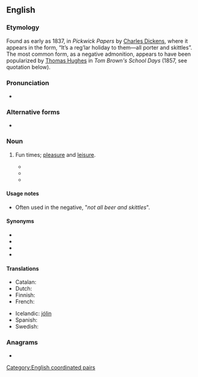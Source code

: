 ==English==

===Etymology===
Found as early as 1837, in ''Pickwick Papers'' by [[w:Charles Dickens|Charles Dickens]], where it appears in the form, “It’s a reg’lar holiday to them—all porter and skittles”. The most common form, as a negative admonition, appears to have been popularized by [[w:Thomas Hughes|Thomas Hughes]] in ''Tom Brown's School Days'' (1857, see quotation below).

===Pronunciation===
* {{audio|en|en-au-beer and skittles.ogg|Audio (AU)}}

===Alternative forms===
* {{alter|en|skittles and beer}}

===Noun===
{{en-plural noun}}

# {{lb|en|chiefly|UK|idiomatic}} Fun times; [[pleasure]] and [[leisure]].
#* {{quote-book|en|year=1857|author={{w|Thomas Hughes}}|title={{w|Tom Brown's School Days}}|chapter=2|chapterurl={{fullurl:s:en:Tom Brown's School Days (6th ed)/Chapter 2}}|passage=Well, well, we must bide our time. Life isn't all '''beer and skittles'''—but beer and skittles, or something better of the same sort, must form a good part of every Englishman's education.}}
#* {{quote-book|en|year=1911|author={{w|Anthony Hope}}|title=Mrs. Maxon Protests|chapter=22|page=259|pageurl=https://archive.org/details/mrsmaxonprotests00hopeuoft/page/259/mode/1up|passage=Being a soldier's wife isn't all '''beer and skittles'''.}}
#* {{quote-web|en|date=2012-03-24|author=John Walsh|url=https://www.independent.co.uk/voices/columnists/john-walsh/john-walsh-the-perils-of-reviewing-restaurants-think-of-us-dear-reader-7584107.html|title=The perils of reviewing restaurants|work=The Independent|passage=His plight reveals a truth that's often obscured by the envy of newspaper readers; that it's not all '''beer and skittles''' in restaurant-critic land.}}

====Usage notes====
* Often used in the negative, "''not all beer and skittles''".

====Synonyms====
* {{l|en|peaches and cream}}
* {{l|en|bed of roses}}
* {{l|en|bowl of cherries}}
* {{l|en|sunshine and rainbows}}

====Translations====
{{trans-top|fun times}}
* Catalan: {{t|ca|flors i violes}}
* Dutch: {{t|nl|rozengeur en maneschijn}}
* Finnish: {{t+|fi|hauskanpito}}
* French: {{t|fr|bon temps|m}}
{{trans-mid}}
* Icelandic: [[það eru ekki alltaf jólin|jólin]]
* Spanish: {{t|es|no todo el monte es orégano}}
* Swedish: {{t|sv|dans på rosor}}
{{trans-bottom}}

===Anagrams===
* {{anagrams|en|a=abdeeeiklnrsstt|skittles and beer}}

[[Category:English coordinated pairs]]